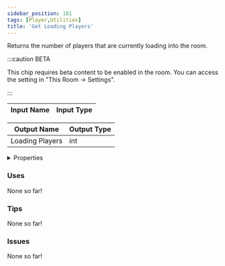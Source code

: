 ```yaml
---
sidebar_position: 181
tags: [Player,Utilities]
title: 'Get Loading Players'
---
```


Returns the number of players that are currently loading into the room.

:::caution BETA

This chip requires beta content to be enabled in the room. You can access the setting in "This Room -> Settings".

:::


<EsbSvg />

| Input Name | Input Type |
|-----------|-----------|

| Output Name | Output Type |
|-----------|-----------|
| Loading Players | int |


<details>
  <summary>Properties</summary>
  <div>
    <div>
    <table>
      <thead>
        <tr>
          <th>Is beta required?</th>
          <th>✅</th>
        </tr>
        <tr>
          <th>Is this chip a trolling risk?</th>
          <th>❌</th>
        </tr>
        <tr>
          <th>Is this chip a role assignment risk?</th>
          <th>❌</th>
        </tr>
        <tr>
          <th>Chip UUID</th>
          <th>2e02d617-5ada-4876-84ac-d1b6d6270fc4</th>
        </tr>
      </thead>
    </table>
    </div>
  </div>
</details>

### Uses

None so far!

### Tips

None so far!

### Issues

None so far!
